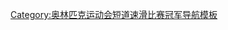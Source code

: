 {{navbox
| name = 奥林匹克运动会短道速滑比赛男子5000米接力冠军
| title = [[File:Olympic rings.svg|30px]] [[奧運短道競速滑冰獎牌得主列表|奥林匹克运动会短道速滑比赛男子5000米接力冠军]]
| titlestyle=background:gold;
| bodyclass = hlist
| list1 = 
* [[1992年冬季奥林匹克运动会短道速滑比赛|1992年]]：{{flagIOCathlete|[[金琪焄]]、[[李准镐]]、[[牟智洙]]、[[宋在根]]|KOR|1992年冬季}}
* [[1994年冬季奥林匹克运动会短道速滑比赛|1994年]]：{{flagIOCathlete|[[毛里齐奥·卡尔尼诺]]、[[奥拉齐奥·法戈内]]、[[胡戈·赫恩霍夫]]、[[米尔科·维耶尔曼]]|ITA|1994年冬季}}
* [[1998年冬季奥林匹克运动会短道速滑比赛|1998年]]：{{flagIOCathlete|[[埃里克·贝达尔]]、[[德里克·坎贝尔]]、[[弗朗索瓦·德罗莱]]、[[马克·加尼翁]]|CAN|1998年冬季}}
* [[2002年冬季奥林匹克运动会短道速滑比赛|2002年]]：{{flagIOCathlete|[[埃里克·贝达尔]]、[[马克·加尼翁]]、[[若纳唐·吉尔梅特]]、[[弗朗索瓦-路易·特朗布莱]]、[[马蒂厄·蒂尔科特]]|CAN|2002年冬季}}
* [[2006年冬季奥林匹克运动会短道速滑比赛|2006年]]：{{flagIOCathlete|[[维克多·安|安贤洙]]、[[李昊锡]]、[[吴世种]]、[[徐昊辰]]、[[宋锡雨]]|KOR|2006年冬季}}
* [[2010年冬季奥林匹克运动会短道速滑比赛|2010年]]：{{flagIOCathlete|[[夏尔·阿默兰]]、[[弗朗索瓦·阿默兰]]、[[奥利维耶·让]]、[[弗朗索瓦-路易·特朗布莱]]、[[纪尧姆·巴斯蒂耶]]|CAN|2010年冬季}}
* [[2014年冬季奧林匹克運動會短道競速滑冰比賽|2014年]]：{{flagIOCathlete|[[维克多·安]]、[[谢苗·叶利斯特拉托夫]]、[[Vladimir Grigorev|弗拉基米尔·格里戈里耶夫]]、[[鲁斯兰·扎哈罗夫]]|RUS|2014年冬季}}
* [[2018年冬季奧林匹克運動會短道競速滑冰比賽|2018年]]：{{flagIOCathlete|[[布里扬·乔鲍]]、[[克诺赫·维克托]]、[[劉少昂]]、[[劉少林]]|HUN|2018年冬季}}
* [[2022年冬季奧林匹克運動會短道競速滑冰比賽|2022年]]：{{flagIOCathlete|[[夏尔·阿默兰]]、[[史蒂文·迪布瓦]]、[[帕斯卡尔·迪翁]]、[[若爾當·皮埃爾-吉勒]]、[[馬克西姆·勞恩]]|CAN|2022年冬季}}
}}<noinclude>
{{collapsible option}}
[[Category:奥林匹克运动会短道速滑比赛冠军导航模板]]
</noinclude>